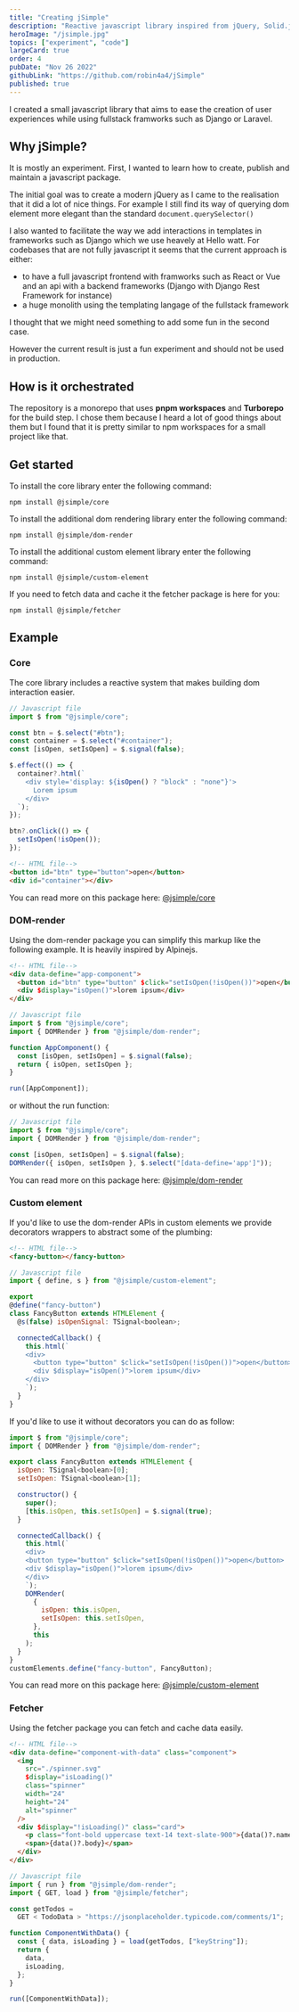```yaml
---
title: "Creating jSimple"
description: "Reactive javascript library inspired from jQuery, Solid.js and alpine.js. It was design as a companion library for frameworks like Django or laravel."
heroImage: "/jsimple.jpg"
topics: ["experiment", "code"]
largeCard: true
order: 4
pubDate: "Nov 26 2022"
githubLink: "https://github.com/robin4a4/jSimple"
published: true
---
```


I created a small javascript library that aims to ease the creation of user experiences while using fullstack framworks such as Django or Laravel.

## Why jSimple?

It is mostly an experiment. First, I wanted to learn how to create, publish and maintain a javascript package.

The initial goal was to create a modern jQuery as I came to the realisation that it did a lot of nice things. For example I still find its way of querying dom element more elegant than the standard `document.querySelector()`

I also wanted to facilitate the way we add interactions in templates in frameworks such as Django which we use heavely at Hello watt. For codebases that are not fully javascript it seems that the current approach is either:

- to have a full javascript frontend with framworks such as React or Vue and an api with a backend frameworks (Django with Django Rest Framework for instance)
- a huge monolith using the templating langage of the fullstack framework

I thought that we might need something to add some fun in the second case.

However the current result is just a fun experiment and should not be used in production.

## How is it orchestrated

The repository is a monorepo that uses **pnpm workspaces** and **Turborepo** for the build step. I chose them because I heard a lot of good things about them but I found that it is pretty similar to npm workspaces for a small project like that.

## Get started

To install the core library enter the following command:

```
npm install @jsimple/core
```

To install the additional dom rendering library enter the following command:

```
npm install @jsimple/dom-render
```

To install the additional custom element library enter the following command:

```
npm install @jsimple/custom-element
```

If you need to fetch data and cache it the fetcher package is here for you:

```
npm install @jsimple/fetcher
```

## Example

### Core

The core library includes a reactive system that makes building dom interaction easier.

```javascript
// Javascript file
import $ from "@jsimple/core";

const btn = $.select("#btn");
const container = $.select("#container");
const [isOpen, setIsOpen] = $.signal(false);

$.effect(() => {
  container?.html(`
    <div style='display: ${isOpen() ? "block" : "none"}'>
      Lorem ipsum
    </div>
  `);
});

btn?.onClick(() => {
  setIsOpen(!isOpen());
});
```

```html
<!-- HTML file-->
<button id="btn" type="button">open</button>
<div id="container"></div>
```

You can read more on this package here: [@jsimple/core](https://github.com/robin4a4/jSimple/tree/main/packages/core)

### DOM-render

Using the dom-render package you can simplify this markup like the following example. It is heavily inspired by Alpinejs.

```html
<!-- HTML file-->
<div data-define="app-component">
  <button id="btn" type="button" $click="setIsOpen(!isOpen())">open</button>
  <div $display="isOpen()">lorem ipsum</div>
</div>
```

```javascript
// Javascript file
import $ from "@jsimple/core";
import { DOMRender } from "@jsimple/dom-render";

function AppComponent() {
  const [isOpen, setIsOpen] = $.signal(false);
  return { isOpen, setIsOpen };
}

run([AppComponent]);
```

or without the run function:

```javascript
// Javascript file
import $ from "@jsimple/core";
import { DOMRender } from "@jsimple/dom-render";

const [isOpen, setIsOpen] = $.signal(false);
DOMRender({ isOpen, setIsOpen }, $.select("[data-define='app']"));
```

You can read more on this package here: [@jsimple/dom-render](https://github.com/robin4a4/jSimple/tree/main/packages/dom-render)

### Custom element

If you'd like to use the dom-render APIs in custom elements we provide decorators wrappers to abstract some of the plumbing:

```html
<!-- HTML file-->
<fancy-button></fancy-button>
```

```javascript
// Javascript file
import { define, s } from "@jsimple/custom-element";

export
@define("fancy-button")
class FancyButton extends HTMLElement {
  @s(false) isOpenSignal: TSignal<boolean>;

  connectedCallback() {
    this.html(`
    <div>
      <button type="button" $click="setIsOpen(!isOpen())">open</button>
      <div $display="isOpen()">lorem ipsum</div>
    </div>
    `);
  }
}
```

If you'd like to use it without decorators you can do as follow:

```javascript
import $ from "@jsimple/core";
import { DOMRender } from "@jsimple/dom-render";

export class FancyButton extends HTMLElement {
  isOpen: TSignal<boolean>[0];
  setIsOpen: TSignal<boolean>[1];

  constructor() {
    super();
    [this.isOpen, this.setIsOpen] = $.signal(true);
  }

  connectedCallback() {
    this.html(`
    <div>
    <button type="button" $click="setIsOpen(!isOpen())">open</button>
    <div $display="isOpen()">lorem ipsum</div>
    </div>
    `);
    DOMRender(
      {
        isOpen: this.isOpen,
        setIsOpen: this.setIsOpen,
      },
      this
    );
  }
}
customElements.define("fancy-button", FancyButton);
```

You can read more on this package here: [@jsimple/custom-element](https://github.com/robin4a4/jSimple/tree/main/packages/custom-element)

### Fetcher

Using the fetcher package you can fetch and cache data easily.

```html
<!-- HTML file-->
<div data-define="component-with-data" class="component">
  <img
    src="./spinner.svg"
    $display="isLoading()"
    class="spinner"
    width="24"
    height="24"
    alt="spinner"
  />
  <div $display="!isLoading()" class="card">
    <p class="font-bold uppercase text-14 text-slate-900">{data()?.name}</p>
    <span>{data()?.body}</span>
  </div>
</div>
```

```javascript
// Javascript file
import { run } from "@jsimple/dom-render";
import { GET, load } from "@jsimple/fetcher";

const getTodos =
  GET < TodoData > "https://jsonplaceholder.typicode.com/comments/1";

function ComponentWithData() {
  const { data, isLoading } = load(getTodos, ["keyString"]);
  return {
    data,
    isLoading,
  };
}

run([ComponentWithData]);
```
